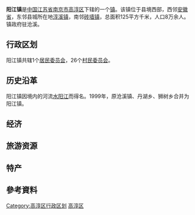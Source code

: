 '''阳江镇'''是[[中华人民共和国|中国]][[江苏省|江苏省]][[南京市|南京市]][[高淳区|高淳区]]下辖的一个[[镇|镇]]。该镇位于县境西部，西邻[[安徽省|安徽省]]，东邻县城所在地[[淳溪镇|淳溪镇]]，南邻[[砖墙镇|砖墙镇]]，总面积125平方千米，人口8万余人。镇政府驻沧溪。

== 行政区划 ==
阳江镇共辖1个[[居民委员会|居民委员会]]，26个[[村民委员会|村民委员会]]。

==历史沿革==
阳江镇因境内的河流[[水阳江|水阳江]]而得名。1999年，原沧溪镇、丹湖乡、狮树乡合并为阳江镇。

==经济==

==旅游资源==

==特产==

==參考資料==
{{Reflist}}

{{Nanjing stub}}
{{高淳区行政区划}}

[[Category:高淳区行政区划|Category:高淳区行政区划]]
[[Category:南京市乡镇|高淳区]]